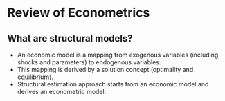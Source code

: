 # Review of Econometrics {#other}

## What are structural models?

- An economic model is a mapping from exogenous variables (including shocks and parameters) to endogenous variables.
- This mapping is derived by a solution concept (optimality and equilibrium).
- Structural estimation approach starts from an economic model and derives an econometric model.

## 
